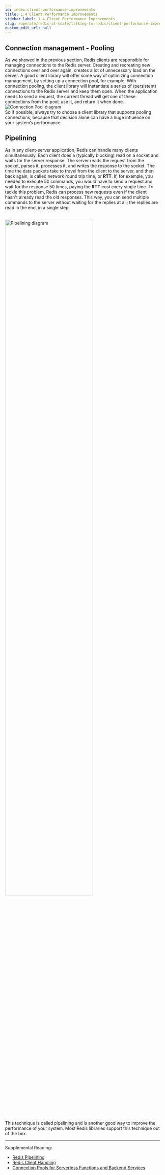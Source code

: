 ```yaml
---
id: index-client-performance-improvements
title: 1.4 Client Performance Improvements
sidebar_label: 1.4 Client Performance Improvements
slug: /operate/redis-at-scale/talking-to-redis/client-performance-improvements
custom_edit_url: null
---
```



## Connection management - Pooling
As we showed in the previous section, Redis clients are responsible for managing connections to the Redis server. Creating and recreating new connections over and over again, creates a lot of unnecessary load on the server. A good client library will offer some way of optimizing connection management, by setting up a connection pool, for example.
With connection pooling, the client library will instantiate a series of (persistent) connections to the Redis server and keep them open. When the application needs to send a request, the current thread will get one of these connections from the pool, use it, and return it when done.
<br/>
<img src="https://s3.us-east-2.amazonaws.com/assets-university.redislabs.com/ru301/1.5/image1.png" alt="Connection Pool diagram" />
<br/>
So if possible, always try to choose a client library that supports pooling connections, because that decision alone can have a huge influence on your system’s performance.

## Pipelining
As in any client-server application, Redis can handle many clients simultaneously.
Each client does a (typically blocking) read on a socket and waits for the server response. The server reads the request from the socket, parses it, processes it, and writes the response to the socket. The time the data packets take to travel from the client to the server, and then back again, is called network round trip time, or <strong>RTT</strong>.
If, for example, you needed to execute 50 commands, you would have to send a request and wait for the response 50 times, paying the <strong>RTT</strong> cost every single time. To tackle this problem, Redis can process new requests even if the client hasn't already read the old responses. This way, you can send multiple commands to the server without waiting for the replies at all; the replies are read in the end, in a single step.

<br/>
<img height="75%" width="75%" src="https://s3.us-east-2.amazonaws.com/assets-university.redislabs.com/ru301/1.5/image2.png" alt="Pipelining diagram" />
<br/>
This technique is called pipelining and is another good way to improve the performance of your system. Most Redis libraries support this technique out of the box.
<hr />

Supplemental Reading:
- [Redis Pipelining](https://redis.io/topics/pipelining)
- [Redis Client Handling](https://redis.io/topics/clients)
- [Connection Pools for Serverless Functions and Backend Services](https://redislabs.com/blog/connection-pools-for-serverless-functions-and-backend-services/)
